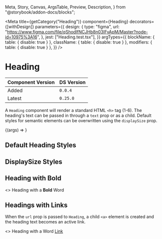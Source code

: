   Meta,
  Story,
  Canvas,
  ArgsTable,
  Preview,
  Description,
} from "@storybook/addon-docs/blocks";


<Meta
  title={getCategory("Heading")}
  component={Heading}
  decorators={[withDesign]}
  parameters={{
    design: {
      type: "figma",
      url:
        "https://www.figma.com/file/qShodlfNCJHb8n03IFyApM/Master?node-id=10975%3A16",
    },
    jest: ["Heading.test.tsx"],
  }}
  argTypes={{
    blockName: { table: { disable: true } },
    className: { table: { disable: true } },
    modifiers: { table: { disable: true } },
  }}
/>

# Heading

| Component Version | DS Version |
| ----------------- | ---------- |
| Added             | `0.0.4`    |
| Latest            | `0.25.0`   |

<Description of={Heading} />

A `Heading` component will render a standard HTML `<h>` tag (1-6). The heading's text can be passed in through a `text` prop or as a child. Default styles for semantic elements can be overwritten using the `displaySize` prop.

<Canvas withToolbar>
  <Story
    name="Heading Props"
    args={{
      id: "default-heading",
      text: "Default Heading",
    }}
  >
    {(args) => <Heading {...args} />}
  </Story>
</Canvas>

<ArgsTable story="Heading Props" />

## Default Heading Styles

<Canvas>
  <Story name="Default Heading Styles">
    <div>
      <Heading
        id="heading-one"
        level={HeadingLevels.One}
        text="<h1> Heading 1"
      />
      <Heading
        id="heading-two"
        level={HeadingLevels.Two}
        text="<h2> Heading 2"
      />
      <Heading
        id="heading-three"
        level={HeadingLevels.Three}
        text="<h3> Heading 3"
      />
      <Heading
        id="heading-four"
        level={HeadingLevels.Four}
        text="<h4> Heading 4"
      />
      <Heading
        id="heading-five"
        level={HeadingLevels.Five}
        text="<h5> Heading 5"
      />
      <Heading
        id="heading-six"
        level={HeadingLevels.Six}
        text="<h6> Heading 6"
      />
    </div>
  </Story>
</Canvas>

## DisplaySize Styles

<Canvas>
  <Story name="DisplaySize Styles">
    <div>
      <Heading
        id="heading-primary"
        level={HeadingLevels.One}
        displaySize={HeadingDisplaySizes.Primary}
        text="<h1> HeadingDisplaySizes.Primary"
      />
      <Heading
        id="heading-secondary"
        level={HeadingLevels.One}
        displaySize={HeadingDisplaySizes.Secondary}
        text="<h1> HeadingDisplaySizes.Secondary"
      />
      <Heading
        id="heading-tertiary"
        level={HeadingLevels.One}
        displaySize={HeadingDisplaySizes.Tertiary}
        text="<h1> HeadingDisplaySizes.Tertiary"
      />
      <Heading
        id="heading-callout"
        level={HeadingLevels.One}
        displaySize={HeadingDisplaySizes.Callout}
        text="<h1> HeadingDisplaySizes.Callout"
      />
    </div>
  </Story>
</Canvas>

## Heading with Bold

<Canvas>
  <Story name="Heading with Bold">
    <Heading id="headingWithBold" level={HeadingLevels.One}>
      <>
        Heading with a <b>Bold</b> Word
      </>
    </Heading>
  </Story>
</Canvas>

## Headings with Links

When the `url` prop is passed to `Heading`, a child `<a>` element is created and the heading text becomes an active link.

<Canvas>
  <Story name="Headings with Links">
    <Heading
      id="heading-with-link-url"
      level={HeadingLevels.Two}
      text="Heading with URL Props"
      url="http://apple.com"
      urlClass="special-link"
    />
    <Heading id="heading-with-link-child" level={HeadingLevels.Two}>
      <>
        Heading with a Word <a href="hello">Link</a>
      </>
    </Heading>
  </Story>
</Canvas>
